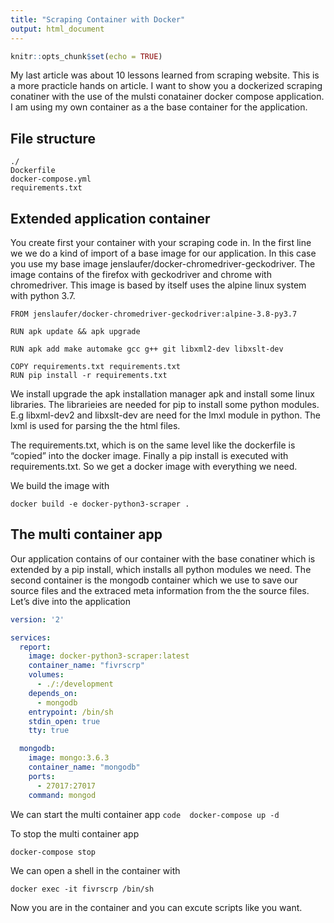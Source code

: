 ```yaml
---
title: "Scraping Container with Docker"
output: html_document
---
```


```r
knitr::opts_chunk$set(echo = TRUE)
```

My last article was about 10 lessons learned from scraping website. This is a more practicle hands on article. I want to show you a dockerized scraping conatiner with the use of the mulsti conatainer docker compose application. I am using my own container as a the base container for the application.

## File structure

```filesystem
./
Dockerfile
docker-compose.yml
requirements.txt
```


## Extended application container

You create first your container with your scraping code in. In the first line we we do a kind of import of a base image for our application. 
In this case you use my base image jenslaufer/docker-chromedriver-geckodriver. The image contains of the firefox with geckodriver and chrome with chromedriver. This image is based by itself uses the alpine linux system with python 3.7. 

```docker
FROM jenslaufer/docker-chromedriver-geckodriver:alpine-3.8-py3.7

RUN apk update && apk upgrade

RUN apk add make automake gcc g++ git libxml2-dev libxslt-dev

COPY requirements.txt requirements.txt 
RUN pip install -r requirements.txt
```

We install upgrade the apk installation manager apk and install some linux libraries. The librarieies are needed for pip to install some python modules. E.g libxml-dev2 and libxslt-dev are need for the lmxl module in python. The lxml is used for parsing the the html files.

The requirements.txt, which is on the same level like the dockerfile is "copied" into the docker image. Finally a pip install is executed with requirements.txt. So we get a docker image with everything we need.

We build the image with 

```shell
docker build -e docker-python3-scraper .
```


## The multi container app

Our application contains of our container with the base conatiner which is extended by a pip install, which installs all python modules we need. The second container is the mongodb container which we use to save our source files and the extraced meta information from the the source files. Let's dive into the application 

```yaml
version: '2'

services:
  report:
    image: docker-python3-scraper:latest
    container_name: "fivrscrp"
    volumes:
      - ./:/development
    depends_on:
      - mongodb
    entrypoint: /bin/sh
    stdin_open: true
    tty: true

  mongodb:
    image: mongo:3.6.3
    container_name: "mongodb"
    ports:
      - 27017:27017
    command: mongod

```


We can start the multi container app 
 ```code
 docker-compose up -d
 ```
 
 To stop the multi container app
```code
docker-compose stop
```


We can open a shell in the container with

``` shell
docker exec -it fivrscrp /bin/sh
```
Now  you are in the container and you can excute scripts like you want.
 